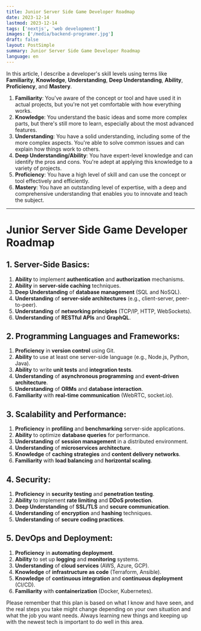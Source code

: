 ```yaml
---
title: Junior Server Side Game Developer Roadmap
date: 2023-12-14
lastmod: 2023-12-14
tags: ['nextjs', 'web development']
images: ['/media/backend-programer.jpg']
draft: false
layout: PostSimple
summary: Junior Server Side Game Developer Roadmap
language: en
---
```


In this article, I describe a developer's skill levels using terms like **Familiarity**, **Knowledge**, **Understanding**, **Deep Understanding**, **Ability**, **Proficiency**, and **Mastery**.

1. **Familiarity**: You've aware of the concept or tool and have used it in actual projects, but you're not yet comfortable with how everything works.
2. **Knowledge**: You understand the basic ideas and some more complex parts, but there's still more to learn, especially about the most advanced features.
3. **Understanding**: You have a solid understanding, including some of the more complex aspects. You're able to solve common issues and can explain how things work to others.
4. **Deep Understanding/Ability**: You have expert-level knowledge and can identify the pros and cons. You're adept at applying this knowledge to a variety of projects.
5. **Proficiency**: You have a high level of skill and can use the concept or tool effectively and efficiently.
6. **Mastery**: You have an outstanding level of expertise, with a deep and comprehensive understanding that enables you to innovate and teach the subject.

---

# Junior Server Side Game Developer Roadmap

## 1. Server-Side Basics:

1. **Ability** to implement **authentication** and **authorization** mechanisms.
2. **Ability** in **server-side caching** techniques.
3. **Deep Understanding** of **database management** (SQL and NoSQL).
4. **Understanding** of **server-side architectures** (e.g., client-server, peer-to-peer).
5. **Understanding** of **networking principles** (TCP/IP, HTTP, WebSockets).
6. **Understanding** of **RESTful APIs** and **GraphQL**.

## 2. Programming Languages and Frameworks:

1. **Proficiency** in **version control** using Git.
2. **Ability** to use at least one server-side language (e.g., Node.js, Python, Java).
3. **Ability** to write **unit tests** and **integration tests**.
4. **Understanding** of **asynchronous programming** and **event-driven architecture**.
5. **Understanding** of **ORMs** and **database interaction**.
6. **Familiarity** with **real-time communication** (WebRTC, socket.io).

## 3. Scalability and Performance:

1. **Proficiency** in **profiling** and **benchmarking** server-side applications.
2. **Ability** to optimize **database queries** for performance.
3. **Understanding** of **session management** in a distributed environment.
4. **Understanding** of **microservices architecture**.
5. **Knowledge** of **caching strategies** and **content delivery networks**.
6. **Familiarity** with **load balancing** and **horizontal scaling**.

## 4. Security:

1. **Proficiency** in **security testing** and **penetration testing**.
2. **Ability** to implement **rate limiting** and **DDoS protection**.
3. **Deep Understanding** of **SSL/TLS** and **secure communication**.
4. **Understanding** of **encryption** and **hashing** techniques.
5. **Understanding** of **secure coding practices**.

## 5. DevOps and Deployment:

1. **Proficiency** in **automating deployment**.
2. **Ability** to set up **logging** and **monitoring** systems.
3. **Understanding** of **cloud services** (AWS, Azure, GCP).
4. **Knowledge** of **infrastructure as code** (Terraform, Ansible).
5. **Knowledge** of **continuous integration** and **continuous deployment** (CI/CD).
6. **Familiarity** with **containerization** (Docker, Kubernetes).

Please remember that this plan is based on what I know and have seen, and the real steps you take might change depending on your own situation and what the job you want needs. Always learning new things and keeping up with the newest tech is important to do well in this area.
